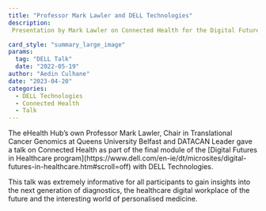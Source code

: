 ```yaml
---
title: "Professor Mark Lawler and DELL Technologies"
description: 
 Presentation by Mark Lawler on Connected Health for the Digital Futures in Healthcare program with DELL Technologies. 

card_style: "summary_large_image"
params:
  tag: "DELL Talk"
  date: "2022-05-19"
author: "Aedin Culhane"
date: "2023-04-20"
categories:
  - DELL Technologies 
  - Connected Health
  - Talk
---
```


The eHealth Hub's own Professor Mark Lawler, Chair in Translational Cancer Genomics at Queens University Belfast and DATACAN Leader gave a talk on Connected Health as part of the final module of the \[Digital Futures in Healthcare program\](https://www.dell.com/en-ie/dt/microsites/digital-futures-in-healthcare.htm#scroll=off) with DELL Technologies.

This talk was extremely informative for all participants to gain insights into the next generation of diagnostics, the healthcare digital workplace of the future and the interesting world of personalised medicine.
